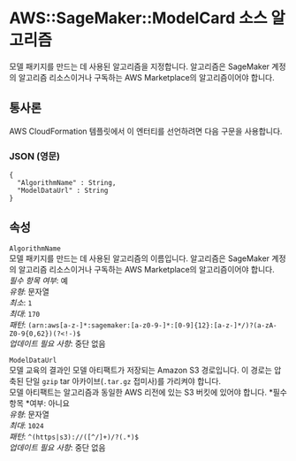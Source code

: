 # AWS::SageMaker::ModelCard 소스 알고리즘

모델 패키지를 만드는 데 사용된 알고리즘을 지정합니다. 알고리즘은 SageMaker 계정의 알고리즘 리소스이거나 구독하는 AWS Marketplace의 알고리즘이어야 합니다.

## 통사론

AWS CloudFormation 템플릿에서 이 엔터티를 선언하려면 다음 구문을 사용합니다.

### JSON (영문)

```
{
  "AlgorithmName" : String,
  "ModelDataUrl" : String
}
```

## 속성

`AlgorithmName`  
모델 패키지를 만드는 데 사용된 알고리즘의 이름입니다. 알고리즘은 SageMaker 계정의 알고리즘 리소스이거나 구독하는 AWS Marketplace의 알고리즘이어야 합니다.  
_필수 항목 여부_: 예  
_유형_: 문자열  
_최소_: `1`  
_최대_: `170`  
_패턴_: `(arn:aws[a-z-]*:sagemaker:[a-z0-9-]*:[0-9]{12}:[a-z-]*/)?(a-zA-Z0-9{0,62})(?<!-)$`  
_업데이트 필요 사항_: 중단 없음

`ModelDataUrl`  
모델 교육의 결과인 모델 아티팩트가 저장되는 Amazon S3 경로입니다. 이 경로는 압축된 단일 `gzip` tar 아카이브(`.tar.gz` 접미사)를 가리켜야 합니다.  
모델 아티팩트는 알고리즘과 동일한 AWS 리전에 있는 S3 버킷에 있어야 합니다.
*필수 항목 *여부: 아니요  
_유형_: 문자열  
_최대_: `1024`  
_패턴_: `^(https|s3)://([^/]+)/?(.*)$`  
_업데이트 필요 사항_: 중단 없음
